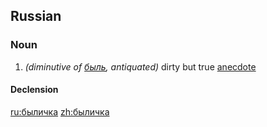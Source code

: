 ==Russian==

===Noun===
{{ru-noun|были́чка|f-in}}

# ''(diminutive of [[быль]], antiquated)'' dirty but true [[anecdote]]

====Declension====
{{ru-noun-vel-а-1|быличк|были́чк|быличек|были́чек}}

[[ru:быличка]]
[[zh:быличка]]